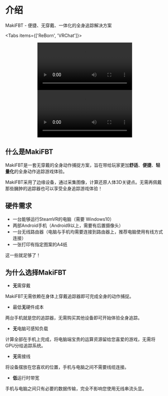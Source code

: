# 介绍

MakiFBT - 便捷、无穿戴、一体化的全身追踪解决方案

 
<Tabs items={['ReBorn', 'VRChat']}>
  <Tab>
    <center><Video src="https://maki-oversea.oss-ap-southeast-1.aliyuncs.com/reborn.mp4"/></center>
  </Tab>
  <Tab>
    <center><Video src="https://maki-oversea.oss-ap-southeast-1.aliyuncs.com/vrc.mp4"/></center>
  </Tab>
</Tabs>


## 什么是MakiFBT

MakiFBT是一套无穿戴的全身动作捕捉方案，旨在带给玩家更加**舒适**、**便捷**、**轻量化**的全身动作追踪游戏体验。

MakiFBT采用了边缘设备，通过采集图像，计算还原人体3D关键点。无需再佩戴那些臃肿的追踪器也可以享受全身追踪游戏体验！

## 硬件需求

- 一台能够运行SteamVR的电脑（需要 Windows10）
- 两部Android手机（Android9以上，需要有后置摄像头）
- 一台无线路由器（电脑与手机均需要连接到路由器上，推荐电脑使用有线方式连接）
- 一张打印有指定图案的A4纸


这一些就足够了！

## 为什么选择MakiFBT

- **无**需穿戴

MakiFBT无需依赖在身体上穿戴追踪器即可完成全身的动作捕捉。

- 最低**无**硬件成本

两台手机就是您的追踪器，无需购买其他设备即可开始体验全身追踪。

- **无**电脑可感知负载

计算全部在手机上完成，将电脑端宝贵的运算资源留给您喜爱的游戏，无需将GPU分给追踪系统。

- **无**需接线

将设备摆放在您喜欢的位置，手机与电脑之间不需要线缆连接。

- **低**运行时带宽

手机与电脑之间只有必要的数据传输，完全不影响您使用无线串流头显。

